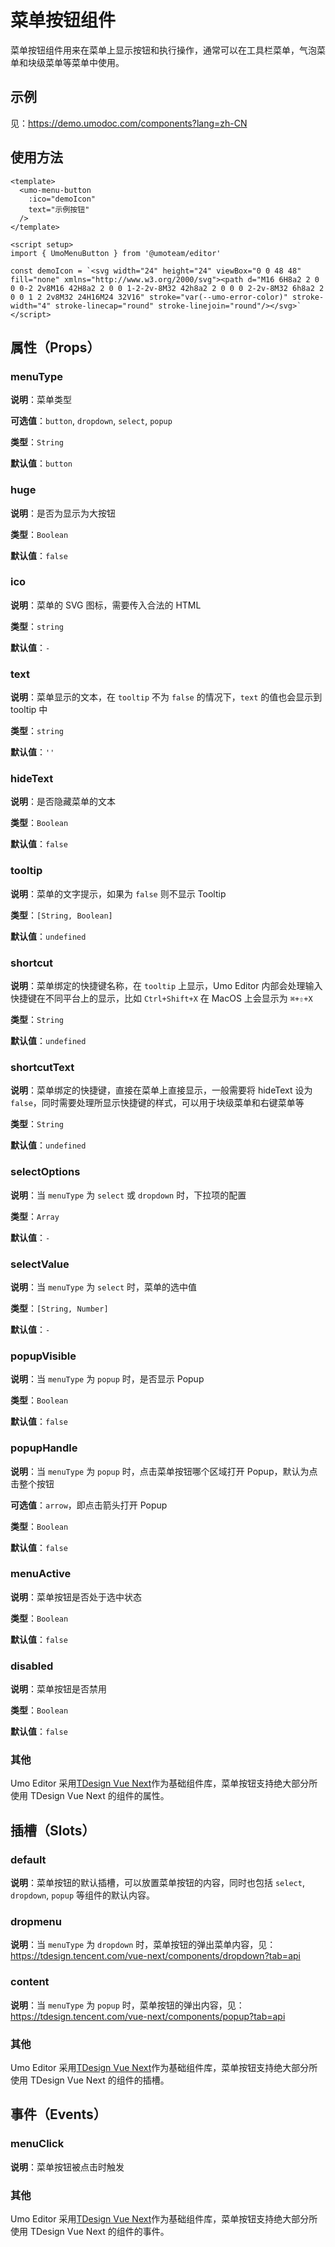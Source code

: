 # 菜单按钮组件

菜单按钮组件用来在菜单上显示按钮和执行操作，通常可以在工具栏菜单，气泡菜单和块级菜单等菜单中使用。

## 示例

见：https://demo.umodoc.com/components?lang=zh-CN

## 使用方法

```vue
<template>
  <umo-menu-button
    :ico="demoIcon"
    text="示例按钮"
  />
</template>

<script setup>
import { UmoMenuButton } from '@umoteam/editor'

const demoIcon = `<svg width="24" height="24" viewBox="0 0 48 48" fill="none" xmlns="http://www.w3.org/2000/svg"><path d="M16 6H8a2 2 0 0 0-2 2v8M16 42H8a2 2 0 0 1-2-2v-8M32 42h8a2 2 0 0 0 2-2v-8M32 6h8a2 2 0 0 1 2 2v8M32 24H16M24 32V16" stroke="var(--umo-error-color)" stroke-width="4" stroke-linecap="round" stroke-linejoin="round"/></svg>`
</script>
```

## 属性（Props）

### menuType

**说明**：菜单类型

**可选值**：`button`, `dropdown`, `select`, `popup`

**类型**：`String`

**默认值**：`button`

### huge

**说明**：是否为显示为大按钮

**类型**：`Boolean`

**默认值**：`false`

### ico

**说明**：菜单的 SVG 图标，需要传入合法的 HTML

**类型**：`string`

**默认值**：`-`

### text

**说明**：菜单显示的文本，在 `tooltip` 不为 `false` 的情况下，`text` 的值也会显示到 tooltip 中

**类型**：`string`

**默认值**：`''`

### hideText

**说明**：是否隐藏菜单的文本

**类型**：`Boolean`

**默认值**：`false`

### tooltip

**说明**：菜单的文字提示，如果为 `false` 则不显示 Tooltip

**类型**：`[String, Boolean]`

**默认值**：`undefined`

### shortcut

**说明**：菜单绑定的快捷键名称，在 `tooltip` 上显示，Umo Editor 内部会处理输入快捷键在不同平台上的显示，比如 `Ctrl+Shift+X` 在 MacOS 上会显示为 `⌘+⇧+X`

**类型**：`String`

**默认值**：`undefined`

### shortcutText

**说明**：菜单绑定的快捷键，直接在菜单上直接显示，一般需要将 hideText 设为 `false`，同时需要处理所显示快捷键的样式，可以用于块级菜单和右键菜单等

**类型**：`String`

**默认值**：`undefined`

### selectOptions

**说明**：当 `menuType` 为 `select` 或 `dropdown` 时，下拉项的配置

**类型**：`Array`

**默认值**：`-`

### selectValue

**说明**：当 `menuType` 为 `select` 时，菜单的选中值

**类型**：`[String, Number]`

**默认值**：`-`

### popupVisible

**说明**：当 `menuType` 为 `popup` 时，是否显示 Popup

**类型**：`Boolean`

**默认值**：`false`

### popupHandle

**说明**：当 `menuType` 为 `popup` 时，点击菜单按钮哪个区域打开 Popup，默认为点击整个按钮

**可选值**：`arrow`，即点击箭头打开 Popup

**类型**：`Boolean`

**默认值**：`false`

### menuActive

**说明**：菜单按钮是否处于选中状态

**类型**：`Boolean`

**默认值**：`false`

### disabled

**说明**：菜单按钮是否禁用

**类型**：`Boolean`

**默认值**：`false`

### 其他

Umo Editor 采用[TDesign Vue Next](https://tdesign.tencent.com/vue-next/overview)作为基础组件库，菜单按钮支持绝大部分所使用 TDesign Vue Next 的组件的属性。

## 插槽（Slots）

### default

**说明**：菜单按钮的默认插槽，可以放置菜单按钮的内容，同时也包括 `select`, `dropdown`, `popup` 等组件的默认内容。

### dropmenu

**说明**：当 `menuType` 为 `dropdown` 时，菜单按钮的弹出菜单内容，见：https://tdesign.tencent.com/vue-next/components/dropdown?tab=api

### content

**说明**：当 `menuType` 为 `popup` 时，菜单按钮的弹出内容，见：https://tdesign.tencent.com/vue-next/components/popup?tab=api


### 其他

Umo Editor 采用[TDesign Vue Next](https://tdesign.tencent.com/vue-next/overview)作为基础组件库，菜单按钮支持绝大部分所使用 TDesign Vue Next 的组件的插槽。

## 事件（Events）

### menuClick

**说明**：菜单按钮被点击时触发

### 其他

Umo Editor 采用[TDesign Vue Next](https://tdesign.tencent.com/vue-next/overview)作为基础组件库，菜单按钮支持绝大部分所使用 TDesign Vue Next 的组件的事件。
